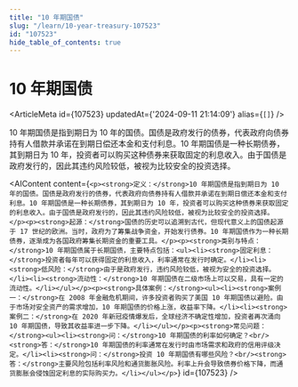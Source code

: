 ```yaml
---
title: "10 年期国债"
slug: "/learn/10-year-treasury-107523"
id: "107523"
hide_table_of_contents: true
---
```



# 10 年期国债

<ArticleMeta id={107523} updatedAt={'2024-09-11 21:14:09'} alias={`[]`} />
<div className='border-solid border-b border-t-0 my-4 border-[var(--ifm-color-gray-300)]' />

10 年期国债是指到期日为 10 年的国债。国债是政府发行的债券，代表政府向债券持有人借款并承诺在到期日偿还本金和支付利息。10 年期国债是一种长期债券，其到期日为 10 年，投资者可以购买这种债券来获取固定的利息收入。由于国债是政府发行的，因此其违约风险较低，被视为比较安全的投资选择。

<AIContent content={`<p><strong>定义：</strong>10 年期国债是指到期日为 10 年的国债。国债是政府发行的债券，代表政府向债券持有人借款并承诺在到期日偿还本金和支付利息。10 年期国债是一种长期债券，其到期日为 10 年，投资者可以购买这种债券来获取固定的利息收入。由于国债是政府发行的，因此其违约风险较低，被视为比较安全的投资选择。</p><p><strong>起源：</strong>国债的历史可以追溯到古代，但现代意义上的国债起源于 17 世纪的欧洲。当时，政府为了筹集战争资金，开始发行债券。10 年期国债作为一种长期债券，逐渐成为各国政府筹集长期资金的重要工具。</p><p><strong>类别与特点：</strong>10 年期国债属于长期国债，主要特点包括：<ul><li><strong>固定利息：</strong>投资者每年可以获得固定的利息收入，利率通常在发行时确定。</li><li><strong>低风险：</strong>由于是政府发行，违约风险较低，被视为安全的投资选择。</li><li><strong>流动性：</strong>10 年期国债在二级市场上可以交易，具有一定的流动性。</li></ul></p><p><strong>具体案例：</strong><ul><li><strong>案例一：</strong>在 2008 年金融危机期间，许多投资者购买了美国 10 年期国债以避险。由于市场对安全资产的需求增加，10 年期国债的价格上涨，收益率下降。</li><li><strong>案例二：</strong>在 2020 年新冠疫情爆发后，全球经济不确定性增加，投资者再次涌向 10 年期国债，导致其收益率进一步下降。</li></ul></p><p><strong>常见问题：</strong><ul><li><strong>问：</strong>10 年期国债的利率如何确定？<br/><strong>答：</strong>10 年期国债的利率通常在发行时由市场需求和政府的信用评级决定。</li><li><strong>问：</strong>投资 10 年期国债有哪些风险？<br/><strong>答：</strong>主要风险包括利率风险和通货膨胀风险。利率上升会导致债券价格下降，而通货膨胀会侵蚀固定利息的实际购买力。</li></ul></p>`} id={107523} />
